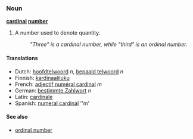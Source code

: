 ===Noun===
'''[[cardinal]] [[number]]'''

# A number used to denote quantity.
#: ''"Three" is a cardinal number, while "third" is an ordinal number.''

====Translations====
*Dutch: [[hoofdtelwoord]] ''n'', [[bepaald telwoord]] ''n''
*Finnish: [[kardinaaliluku]]
*French: [[adjectif numéral cardinal]] ''m''
*German: [[bestimmte Zahlwort]] ''n''
*Latin: [[cardinale]]
*Spanish: [[numeral cardinal]] ''m'

==== See also ====
*[[ordinal number]]